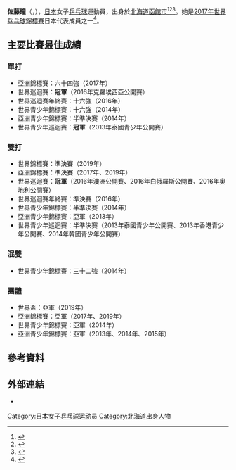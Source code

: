 {{noteTA|G1=Table Tennis}}
{{Infobox 乒乓球
| playername = 佐藤瞳
| image = Hitomi Sato ATTC2017 (cropped).jpg
| imagesize = 
| caption =
| fullname = 
| nicknames =
| nationality = {{JPN}}
| residence =
| playingstyle =
| equipment =
| hrank = 9（2017年4月）
| club = MIKI HOUSE
| birthdate = {{birth date and age|1997|12|23}}
| birthplace = {{JPN}}[[北海道|北海道]][[函館市|函館市]]
| deathdate =
| deathplace =
| height = {{height|m=1.63}}
| weight = {{weight|kg=52}}
| medaltemplates =
{{MedalSport | 女子[[乒乓球|乒乓球]]}}
{{MedalCountry|{{JPN}}}}
{{MedalCompetition|[[世界乒乓球錦標賽|世界乒乓球錦標賽]]}}
{{MedalBronze|[[2019年世界乒乓球錦標賽|2019年 布達佩斯]]|女子雙打}}
{{MedalCompetition|[[世界杯乒乓球賽|世界杯乒乓球賽]]}}
{{MedalSilver|2019年 東京|女子團體}}
{{MedalCompetition|[[亞洲乒乓球錦標賽|亞洲乒乓球錦標賽]]}}
{{MedalGold|[[2021年亞洲乒乓球錦標賽|2021年 多哈]]|女子團體}}
{{MedalSilver|[[2017年亞洲乒乓球錦標賽|2017年 無錫]]|女子團體}}
{{MedalSilver|[[2019年亞洲乒乓球錦標賽|2019年 日惹]]|女子團體}}
{{MedalBronze|[[2017年亞洲乒乓球錦標賽|2017年 無錫]]|女子雙打}}
{{MedalBronze|[[2019年亞洲乒乓球錦標賽|2019年 日惹]]|女子雙打}}
{{MedalCompetition|[[世界青少年乒乓球錦標賽|世界青少年乒乓球錦標賽]]}}
{{MedalSilver|[[2014年世界青少年乒乓球錦標賽|2014年 上海]]|女子團體}}
{{MedalCompetition|[[亞洲青少年乒乓球錦標賽|亞洲青少年乒乓球錦標賽]]}}
{{MedalSilver|[[2013年亞洲青少年乒乓球錦標賽|2013年 多哈]]|女子雙打}}
{{MedalSilver|[[2013年亞洲青少年乒乓球錦標賽|2013年 多哈]]|女子團體}}
{{MedalSilver|[[2014年亞洲青少年乒乓球錦標賽|2014年 孟買]]|女子團體}}
{{MedalSilver|[[2015年亞洲青少年乒乓球錦標賽|2015年 吉隆坡]]|女子團體}}
{{MedalBronze|[[2015年亞洲青少年乒乓球錦標賽|2015年 吉隆坡]]|女子雙打}}
}}
{{japanese|japanese=佐藤 瞳|kana=さとう ひとみ|romaji=Satō Hitomi}}
'''佐藤瞳'''（{{jpn|j=佐藤 瞳|hg=さとう ひとみ|rm=Satō Hitomi}}，{{bd|1997年|12月23日|catIdx=Satō, Hitomi}}），[[日本|日本]]女子[[乒乓球|乒乓球]]運動員，出身於[[北海道|北海道]][[函館市|函館市]]<ref>{{cite web|url=http://www.ittf.com/ittf_stats/stats_per_player.asp?player_id=122261|title=Stats Records - ITTF Statistics}}{{dead link|date=2017年11月 |bot=InternetArchiveBot |fix-attempted=yes }}</ref><ref>{{cite web|url=http://www.ittf.com/ittf_ranking/world_ranking_per_name.asp?Siniors=1&Player_ID=122261|title=World ranking Record for SATO Hitomi (JPN)}}{{dead link|date=2017年11月 |bot=InternetArchiveBot |fix-attempted=yes }}</ref><ref>{{cite web |url=http://www.ittfranking.com/cgi-bin/ttplayer.cgi?number=122261&lang=0&format=detailed|title=SATO Hitomi (JPN) - ITTF Rankings}}</ref>。她是[[2017年世界乒乓球錦標賽|2017年世界乒乓球錦標賽]]日本代表成員之一<ref>{{cite web |url=http://www.hochi.co.jp/sports/ballsports/20170122-OHT1T50250.html |title=佐藤瞳、佳純に完敗もつかんだ！夢の東京五輪への足がかり |publisher=[[體育報知|體育報知]] |date=2017-01-23 |accessdate=2017-02-03 |language=ja |deadurl=yes |archiveurl=https://web.archive.org/web/20170204005733/http://www.hochi.co.jp/sports/ballsports/20170122-OHT1T50250.html |archivedate=2017-02-04 }}</ref>。

== 主要比賽最佳成績 ==
=== 單打 ===
* 亞洲錦標賽：六十四強（2017年）
* 世界巡迴賽：'''冠軍'''（2016年克羅埃西亞公開賽）
* 世界巡迴賽年終賽：十六強（2016年）
* 世界青少年錦標賽：十六強（2014年）
* 亞洲青少年錦標賽：半準決賽（2014年）
* 世界青少年巡迴賽：'''冠軍'''（2013年泰國青少年公開賽）

=== 雙打 ===
* 世界錦標賽：準決賽（2019年）
* 亞洲錦標賽：準決賽（2017年、2019年）
* 世界巡迴賽：'''冠軍'''（2016年澳洲公開賽、2016年白俄羅斯公開賽、2016年奧地利公開賽）
* 世界巡迴賽年終賽：準決賽（2016年）
* 世界青少年錦標賽：半準決賽（2014年）
* 亞洲青少年錦標賽：亞軍（2013年）
* 世界青少年巡迴賽：半準決賽（2013年泰國青少年公開賽、2013年香港青少年公開賽、2014年韓國青少年公開賽）

=== 混雙 ===
* 世界青少年錦標賽：三十二強（2014年）

=== 團體 ===
* 世界盃：亞軍（2019年）
* 亞洲錦標賽：亞軍（2017年、2019年）
* 世界青少年錦標賽：亞軍（2014年）
* 亞洲青少年錦標賽：亞軍（2013年、2014年、2015年）

== 參考資料 ==
{{reflist}}

== 外部連結 == 
* {{twitter|3jsb_g23}}

{{日本乒乓球}}
{{亚洲乒乓球锦标赛女子团体冠军}}

{{Authority control}}
{{DEFAULTSORT:Satō, Hitomi}}
[[Category:日本女子乒乓球运动员|Category:日本女子乒乓球运动员]]
[[Category:北海道出身人物|Category:北海道出身人物]]